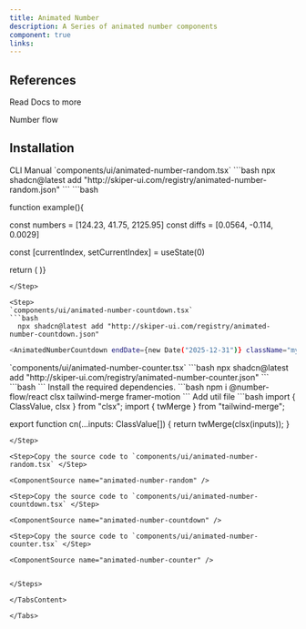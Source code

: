 ```yaml
---
title: Animated Number
description: A Series of animated number components
component: true
links:
---
```


<ComponentPreview
  name="animated-number-random-demo"
  className="[&_.preview>[data-orientation=vertical]]:sm:max-w-[70%]"
  description="All variations"
/>

<ComponentPreview
  name="animated-number-countdown-demo"
  className="[&_.preview>[data-orientation=vertical]]:sm:max-w-[70%]"
  description="All variations"
/>
<ComponentPreview
  name="animated-number-counter-demo"
  className="[&_.preview>[data-orientation=vertical]]:sm:max-w-[70%]"
  description="All variations"
/>


## References

<Citations>
  <p className="font-medium text-primary">Read Docs to more</p>
  <CitationList>
    <CitationItem>
      <CitationLink
        href="https://www.npmjs.com/package/number-flow"
        target="_blank"
        rel="noopener noreferrer"
      >
        Number flow 
      </CitationLink>
    </CitationItem>
  </CitationList>
</Citations>

## Installation



<Tabs defaultValue="cli">

<TabsList>
  <TabsTrigger value="cli">CLI</TabsTrigger>
  <TabsTrigger value="manual">Manual</TabsTrigger>
</TabsList>

<TabsContent value="cli">

<Steps>

<Step>
`components/ui/animated-number-random.tsx`
```bash
  npx shadcn@latest add "http://skiper-ui.com/registry/animated-number-random.json"
```
```bash

  function example(){

  const numbers = [124.23, 41.75, 2125.95]
  const diffs = [0.0564, -0.114, 0.0029]
 
  const [currentIndex, setCurrentIndex] = useState(0)
  
  return (
 <AnimatedNumberRandom value={numbers[currentIndex]} diff={diffs[currentIndex]} />
  )}
```
</Step>

<Step>
`components/ui/animated-number-countdown.tsx`
```bash
  npx shadcn@latest add "http://skiper-ui.com/registry/animated-number-countdown.json"
```
```bash
<AnimatedNumberCountdown endDate={new Date("2025-12-31")} className="my-4" />
```
</Step>
<Step>
`components/ui/animated-number-counter.tsx`
```bash
  npx shadcn@latest add "http://skiper-ui.com/registry/animated-number-counter.json"
```
```bash
<AnimatedNumberCounter />
```
</Step>
</Steps>

</TabsContent>

<TabsContent value="manual">

<Steps>

<Step>
Install the required dependencies.
```bash
  npm i @number-flow/react clsx tailwind-merge framer-motion
```
</Step>
<Step>
Add util file
```bash
import { ClassValue, clsx } from "clsx";
import { twMerge } from "tailwind-merge";
 
export function cn(...inputs: ClassValue[]) {
  return twMerge(clsx(inputs));
}
```
</Step>

<Step>Copy the source code to `components/ui/animated-number-random.tsx` </Step>

<ComponentSource name="animated-number-random" />

<Step>Copy the source code to `components/ui/animated-number-countdown.tsx` </Step>

<ComponentSource name="animated-number-countdown" />

<Step>Copy the source code to `components/ui/animated-number-counter.tsx` </Step>

<ComponentSource name="animated-number-counter" />


</Steps>

</TabsContent>

</Tabs>
